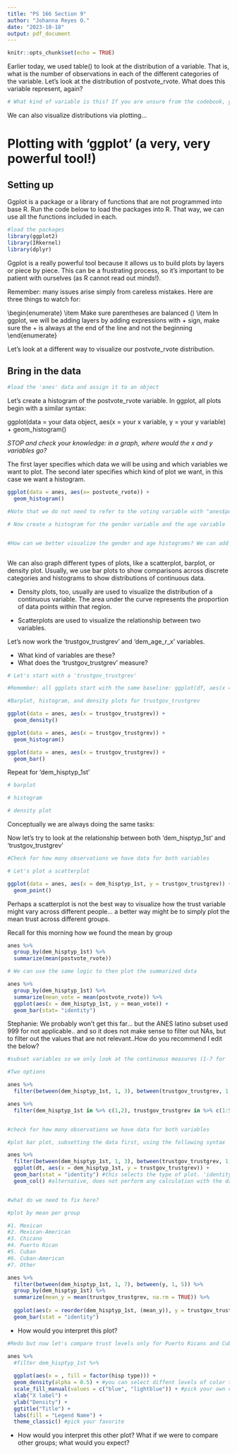 ```yaml
---
title: "PS 166 Section 9"
author: "Johanna Reyes O."
date: "2023-10-18"
output: pdf_document
---
```


```r
knitr::opts_chunk$set(echo = TRUE)
```


Earlier today, we used table() to look at the distribution of a variable. That is, what is the number of observations in each of the different categories of the variable. Let's look at the distribution of postvote_rvote. What does this variable represent, again?

```r


# What kind of variable is this? If you are unsure from the codebook, you can use 'class()' to ask R. 

```

We can also visualize distributions via plotting...

# Plotting with 'ggplot' (a very, very powerful tool!)

## Setting up 

Ggplot is a package or a library of functions that are not programmed into base R. Run the code below to load the packages into R. That way, we can use all the functions included in each.

```r


#load the packages
library(ggplot2)
library(IRkernel)
library(dplyr)
```

Ggplot is a really powerful tool because it allows us to build plots by layers or piece by piece. This can be a frustrating process, so it's important to be patient with ourselves (as R cannot read out minds!). 

Remember: many issues arise simply from careless mistakes. Here are three things to watch for:


\\begin{enumerate}
\\item Make sure parentheses are balanced ()
\\item In ggplot, we will be adding layers by adding expressions with + sign, make sure the + is always at the end of the line and not the beginning
\\end{enumerate}


Let's look at a different way to visualize our postvote_rvote distribution. 

## Bring in the data
```r
#load the 'anes' data and assign it to an object


```

Let's create a histogram of the postvote_rvote variable. In ggplot, all plots begin with a similar syntax:

ggplot(data = your data object, aes(x = your x variable, y = your y variable) + 
  geom_histogram()

*STOP and check your knowledge: in a graph, where would the x and y variables go?*

The first layer specifies which data we will be using and which variables we want to plot. The second later specifies which kind of plot we want, in this case we want a histogram.

```r
ggplot(data = anes, aes(x= postvote_rvote)) +
  geom_histogram()

#Note that we do not need to refer to the voting variable with "anes$postvote_rvote" because we have already told ggplot in which dataframe to look for the x-variable

# Now create a histogram for the gender variable and the age variable


#How can we better visualize the gender and age histograms? We can add a layer indicating the number of bins



```
We can also graph different types of plots, like a scatterplot, barplot, or density plot. Usually, we use bar plots to show comparisons across discrete categories and histograms to show distributions of continuous data. 

* Density plots, too, usually are used to visualize the distribution of a continuous variable. The area under the curve represents the proportion of data points within that region.

* Scatterplots are used to visualize the relationship between two variables.


Let's now work the 'trustgov_trustgrev' and 'dem_age_r_x' variables. 

* What kind of variables are these?
* What does the 'trustgov_trustgrev' measure? 

```r
# Let's start with a 'trustgov_trustgrev'

#Remember: all ggplots start with the same baseline: ggplot(df, aes(x = , y = )), and you add components from there, using the + sign

#Barplot, histogram, and density plots for trustgov_trustgrev

ggplot(data = anes, aes(x = trustgov_trustgrev)) +
  geom_density()

ggplot(data = anes, aes(x = trustgov_trustgrev)) +
  geom_histogram()

ggplot(data = anes, aes(x = trustgov_trustgrev)) +
  geom_bar()

```
Repeat for 'dem_hisptyp_1st'

```r
# barplot

# histogram

# density plot
```
Conceptually we are always doing the same tasks:

\begin{enumerate}
\item Tell ggplot() function what our data is
\item Tell ggplot() what relationships we want to see.
\item Tell ggplot() how we want to see the relationships in our data by layering different geoms (types of plots)
\item Use additional functions to adjust scales, labels, tickmarks, titles, and other aesthetics (we will learn about these next time)
\end{enumerate}


Now let's try to look at the relationship between both 'dem_hisptyp_1st' and 'trustgov_trustgrev'
```r
#Check for how many observations we have data for both variables

# Let's plot a scatterplot

ggplot(data = anes, aes(x = dem_hisptyp_1st, y = trustgov_trustgrev)) +
  geom_point()

```
Perhaps a scatterplot is not the best way to visualize how the trust variable might vary across different people... a better way might be to simply plot the mean trust across different groups. 

Recall for this morning how we found the mean by group

```r
anes %>%
  group_by(dem_hisptyp_1st) %>%
  summarize(mean(postvote_rvote))

# We can use the same logic to then plot the summarized data

anes %>%
  group_by(dem_hisptyp_1st) %>%
  summarize(mean_vote = mean(postvote_rvote)) %>%
  ggplot(aes(x = dem_hisptyp_1st, y = mean_vote)) +
  geom_bar(stat= "identity")

```



Stephanie: We probably won't get this far... but the ANES latino subset used 999 for not applicable.. and so it does not make sense to filter out NAs, but to filter out the values that are not relevant..How do you recommend I edit the below?

```r
#subset variables so we only look at the continuous measures (1-7 for 'dem_hisptyp_1st' and 1-5 for 'trustgov_trustgrev')

#Two options

anes %>%
  filter(between(dem_hisptyp_1st, 1, 3), between(trustgov_trustgrev, 1, 5))

anes %>%
  filter(dem_hisptyp_1st in %>% c(1,2), trustgov_trustgrev in %>% c(1:5))


#check for how many observations we have data for both variables

#plot bar plot, subsetting the data first, using the following syntax

anes %>%
  filter(between(dem_hisptyp_1st, 1, 3), between(trustgov_trustgrev, 1, 5)) %>%
  ggplot(dt, aes(x = dem_hisptyp_1st, y = trustgov_trustgrev)) +
  geom_bar(stat = "identity") #this selects the type of plot. 'identity' 
  geom_col() #alternative, does not perform any calculation with the data


#what do we need to fix here?

#plot by mean per group

#1. Mexican
#2. Mexican-American 
#3. Chicano
#4. Puerto Rican 
#5. Cuban 
#6. Cuban-American
#7. Other

anes %>%
  filter(between(dem_hisptyp_1st, 1, 7), between(y, 1, 5)) %>%
  group_by(dem_hisptyp_1st) %>% 
  summarize(mean_y = mean(trustgov_trustgrev, na.rm = TRUE)) %>%
  
  ggplot(aes(x = reorder(dem_hisptyp_1st, (mean_y)), y = trustgov_trustgrev, fill = y)) +
  geom_bar(stat = "identity") 
```

* How would you interpret this plot? 

```r
#Redo but now let's compare trust levels only for Puerto Ricans and Cubas. Plot a density plot, make sure to give them each a different color to differentiate. 

anes %>%
  #filter dem_hisptyp_1st %>%
  
  ggplot(aes(x = , fill = factor(hisp type))) +
  geom_density(alpha = 0.5) + #you can select diffent levels of color transparency
  scale_fill_manual(values = c("blue", "lightblue")) + #pick your own colors, try a Hex scale
  xlab("X label") +
  ylab("Density") +
  ggtitle("Title") +
  labs(fill = "Legend Name") +
  theme_classic() #pick your favorite

```

* How would you interpret this other plot? What if we were to compare other groups; what would you expect?